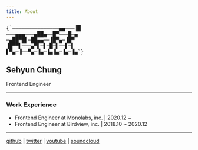 ```yaml
---
title: About
---
```


<pre role="presentation" aria-hidden className="w-full">{`───────────────▄▄───▐█
───▄▄▄───▄██▄──█▀───█─▄
─▄██▀█▌─██▄▄──▐█▀▄─▐█▀     
▐█▀▀▌───▄▀▌─▌─█─▌──▌─▌
▌▀▄─▐──▀▄─▐▄─▐▄▐▄─▐▄─▐▄`}</pre>

## Sehyun Chung

Frontend Engineer

---

### Work Experience

- Frontend Engineer at Monolabs, inc. | 2020.12 ~
- Frontend Engineer at Birdview, inc. | 2018.10 ~ 2020.12

---

[github](https://github.com/sehyunchung) |
[twitter](https://twitter.com/sehyun_chung) |
[youtube](https://www.youtube.com/@sehyunchungdotdev) |
[soundcloud](https://soundcloud.com/cong_vu)

